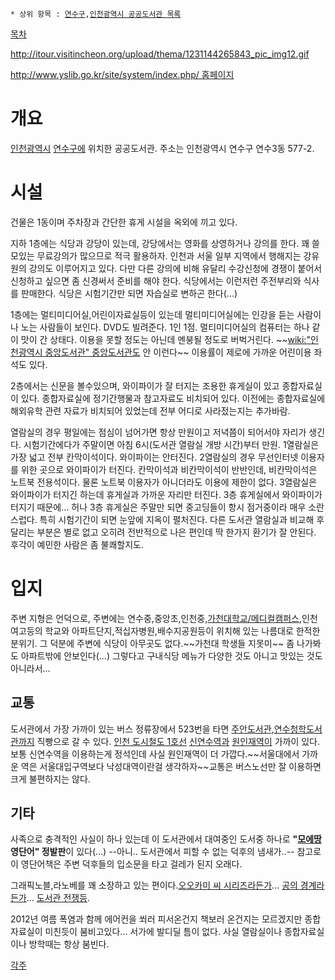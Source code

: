  * 상위 항목 : [[연수구]],[[인천광역시 공공도서관 목록]]

[[목차]]

http://itour.visitincheon.org/upload/thema/1231144265843_pic_img12.gif

[[http://www.yslib.go.kr/site/system/index.php/ 홈페이지]]

= 개요 =
[[인천광역시]] [[연수구]]에 위치한 공공도서관. 주소는 인천광역시 연수구 연수3동 577-2.

= 시설 =

건물은 1동이며 주차장과 간단한 휴게 시설을 옥외에 끼고 있다.

지하 1층에는 식당과 강당이 있는데, 강당에서는 영화를 상영하거나 강의를 한다. 꽤 쓸모있는 무료강의가 많으므로 적극 활용하자. 인천과 서울 일부 지역에서 행해지는 강유원의 강의도 이루어지고 있다. 다만 다른 강의에 비해 유달리 수강신청에 경쟁이 붙어서 신청하고 싶으면 좀 신경써서 준비를 해야 한다. 식당에서는 이런저런 주전부리와 식사를 판매한다. 식당은 시험기간만 되면 자습실로 변하곤 한다(...) 

1층에는 멀티미디어실,어린이자료실등이 있는데 멀티미디어실에는 인강을 듣는 사람이나 노는 사람들이 보인다. DVD도 빌려준다. 1인 1점. 멀티미디어실의 컴퓨터는 하나 같이 맛이 간 상태다. 이용을 못할 정도는 아닌데 멘붕될 정도로 버벅거린다. ~~[[wiki:"인천광역시 중앙도서관" 중앙도서관]]도 안 이런다~~ 이용률이 제로에 가까운 어린이용 좌석도 있다.  

2층에서는 신문을 볼수있으며, 와이파이가 잘 터지는 조용한 휴게실이 있고 종합자료실이 있다. 종합자료실에 정기간행물과 참고자료도 비치되어 있다. 이전에는 종합자료실에 해외유학 관련 자료가 비치되어 있었는데 전부 어디로 사라젔는지는 추가바람. 

열람실의 경우 평일에는 점심이 넘어가면 항상 만원이고 저녁쯤이 되어서야 자리가 생긴다. 시험기간에다가 주말이면 아침 6시(도서관 열람실 개방 시간)부터 만원. 1열람실은 가장 넓고 전부 칸막이석이다. 와이파이는 안터진다. 2열람실의 경우 무선인터넷 이용자를 위한 곳으로 와이파이가 터진다. 칸막이석과 비칸막이석이 반반인데, 비칸막이석은 노트북 전용석이다. 물론 노트북 이용자가 아니더라도 이용에 제한이 없다. 3열람실은 와이파이가 터지긴 하는데 휴게실과 가까운 자리만 터진다. 3층 휴게실에서 와이파이가 터지기 때문에... 허나 3층 휴게실은 주말만 되면 중고딩들이 항시 점거중이라 매우 소란스럽다. 특히 시험기간이 되면 눈앞에 지옥이 펼처진다. 다른 도서관 열람실과 비교해 후달리는 부분은 별로 없고 오히려 전반적으로 나은 편인데 딱 한가지 환기가 잘 안된다. 후각이 예민한 사람은 좀 불쾌할지도.

= 입지 = 

주변 지형은 언덕으로, 주변에는 연수중,중앙초,인천중,[[가천대학교/메디컬캠퍼스]],인천여고등의 학교와 아파트단지,적십자병원,배수지공원등이 위치해 있는 나름대로 한적한 분위기. 그 덕분에 주변에 식당이 아무곳도 없다.~~가천대 학생들 지못미~~ 좀 나가봐도 아파트밖에 안보인다(...) 그렇다고 구내식당 메뉴가 다양한 것도 아니고 맛있는 것도 아니라서... 

== 교통 ==
도서관에서 가장 가까이 있는 버스 정류장에서 523번을 타면 [[주안도서관]],[[연수청학도서관]]까지 직빵으로 갈 수 있다. [[인천 도시철도 1호선]] [[신연수역]]과 [[원인재역]]이 가까이 있다. 보통 신연수역을 이용하는게 정석인데 사실 원인재역이 더 가깝다.~~서울대에서 가까운 역은 서울대입구역보다 낙성대역이란걸 생각하자~~교통은 버스노선만 잘 이용하면 크게 불편하지는 않다. 

== 기타 ==
사족으로 충격적인 사실이 하나 있는데 이 도서관에서 대여중인 도서중 하나로 
'''"[[모에땅]] 영단어" 정발판'''이 있다(...) --아니.. 도서관에서 피할 수 없는 덕후의 냄새가..-- 참고로 이 영단어책은 주변 덕후들의 입소문을 타고 걸레가 된지 오래다.

그래픽노블,라노베를 꽤 소장하고 있는 편이다.[[오오카미 씨 시리즈]]라든가... [[공의 경계]]라든가... [[도서관 전쟁]]등.

2012년 여름 폭염과 함께 에어컨을 쐬러 피서온건지 책보러 온건지는 모르겠지만 종합자료실이 미친듯이 붐비고있다... 서가에 발디딜 틈이 없다. 사실 열람실이나 종합자료실이나 방학때는 항상 붐빈다. 

[[각주]]
